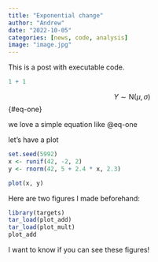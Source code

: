 ```yaml
---
title: "Exponential change"
author: "Andrew"
date: "2022-10-05"
categories: [news, code, analysis]
image: "image.jpg"
---
```


This is a post with executable code.

```r
1 + 1
```

$$
Y \sim \text{N}(\mu, \sigma)
$$ {#eq-one}

we love a simple equation like @eq-one

let's have a plot

```r
set.seed(5992)
x <- runif(42, -2, 2)
y <- rnorm(42, 5 + 2.4 * x, 2.3)

plot(x, y)

```

Here are two figures I made beforehand:

```r
library(targets)
tar_load(plot_add)
tar_load(plot_mult)
plot_add
```

I want to know if you can see these figures!
